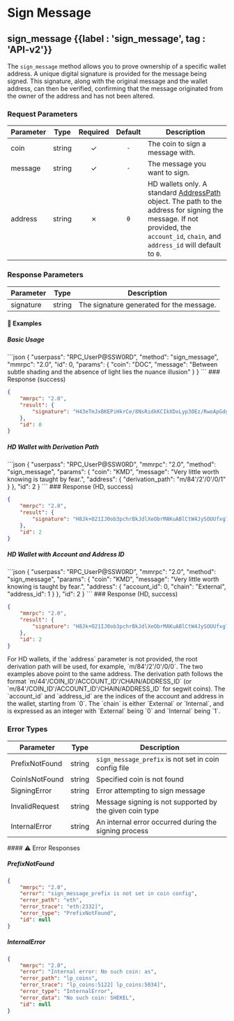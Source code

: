 
# Sign Message

## sign\_message {{label : 'sign_message', tag : 'API-v2'}}

The `sign_message` method allows you to prove ownership of a specific wallet address. A unique digital signature is provided for the message being signed. This signature, along with the original message and the wallet address, can then be verified, confirming that the message originated from the owner of the address and has not been altered.

### Request Parameters

| Parameter | Type   | Required | Default | Description                                                                                                                                                                                                                                             |
| --------- | ------ | :------: | :-----: | ------------------------------------------------------------------------------------------------------------------------------------------------------------------------------------------------------------------------------------------------------- |
| coin      | string |     ✓    |   `-`   | The coin to sign a message with.                                                                                                                                                                                                                        |
| message   | string |     ✓    |   `-`   | The message you want to sign.                                                                                                                                                                                                                           |
| address   | string |     ✗    |   `0`   | HD wallets only. A standard [AddressPath](/komodo-defi-framework/api/common_structures/wallet/#address-path) object. The path to the address for signing the message. If not provided, the `account_id`, `chain`, and `address_id` will default to `0`. |

### Response Parameters

| Parameter | Type   | Description                              |
| --------- | ------ | ---------------------------------------- |
| signature | string | The signature generated for the message. |

#### 📌 Examples

##### Basic Usage

<CodeGroup title="Sign Message" tag="POST" label="sign_message" mm2MethodDecorate="true">
  ```json
  {
    "userpass": "RPC_UserP@SSW0RD",
    "method": "sign_message",
    "mmrpc": "2.0",
    "id": 0,
    "params": {
      "coin": "DOC",
      "message": "Between subtle shading and the absence of light lies the nuance illusion"
    }
  }
  ```
</CodeGroup>

<CollapsibleSection expandedText="Hide Sign Message Response" collapsedText="Show Sign Message Response">
  ### Response (success)

  ```json
  {
      "mmrpc": "2.0",
      "result": {
          "signature": "H43eTmJxBKEPiHkrCe/8NsRidkKCIkXDxLyp30Ez/RwoApGdg89Hlvj9mTMSPGp8om5297zvdL8EVx3IdIe2swY="
      },
      "id": 0
  }
  ```
</CollapsibleSection>

##### HD Wallet with Derivation Path

<CodeGroup title="Sign Message (HD Wallet)" tag="POST" label="sign_message" mm2MethodDecorate="true">
  ```json
  {
    "userpass": "RPC_UserP@SSW0RD",
    "mmrpc": "2.0",
    "method": "sign_message",
    "params": {
      "coin": "KMD",
      "message": "Very little worth knowing is taught by fear.",
      "address": {
        "derivation_path": "m/84'/2'/0'/0/1"
      }
    },
    "id": 2
  }
  ```
</CodeGroup>

<CollapsibleSection expandedText="Hide Sign Message (HD Wallet) Response" collapsedText="Show Sign Message (HD Wallet) Response">
  ### Response (HD, success)

  ```json
  {
      "mmrpc": "2.0",
      "result": {
          "signature": "H8Jk+O21IJ0ob3pchrBkJdlXeObrMAKuABlCtW4JySOUUfxg7K8Vl/H3E4gdtwXqhbCu7vv+NYoIhq/bmjtBlkc="
      },
      "id": 2
  }
  ```
</CollapsibleSection>

##### HD Wallet with Account and Address ID

<CodeGroup title="Sign Message (HD Wallet, Account/Address ID)" tag="POST" label="sign_message" mm2MethodDecorate="true">
  ```json
  {
    "userpass": "RPC_UserP@SSW0RD",
    "mmrpc": "2.0",
    "method": "sign_message",
    "params": {
      "coin": "KMD",
      "message": "Very little worth knowing is taught by fear.",
      "address": {
        "account_id": 0,
        "chain": "External",
        "address_id": 1
      }
    },
    "id": 2
  }
  ```
</CodeGroup>

<CollapsibleSection expandedText="Hide Sign Message (HD Wallet, Account/Address ID) Response" collapsedText="Show Sign Message (HD Wallet, Account/Address ID) Response">
  ### Response (HD, success)

  ```json
  {
      "mmrpc": "2.0",
      "result": {
          "signature": "H8Jk+O21IJ0ob3pchrBkJdlXeObrMAKuABlCtW4JySOUUfxg7K8Vl/H3E4gdtwXqhbCu7vv+NYoIhq/bmjtBlkc="
      },
      "id": 2
  }
  ```
</CollapsibleSection>

<Note type="info">
  For HD wallets, if the `address` parameter is not provided, the root derivation path will be used, for example, `m/84'/2'/0'/0/0`.
  The two examples above point to the same address. The derivation path follows the format `m/44'/COIN_ID'/ACCOUNT_ID'/CHAIN/ADDRESS_ID` (or `m/84'/COIN_ID'/ACCOUNT_ID'/CHAIN/ADDRESS_ID` for segwit coins).
  The `account_id` and `address_id` are the indices of the account and address in the wallet, starting from `0`.
  The `chain` is either `External` or `Internal`, and is expressed as an integer with `External` being `0` and `Internal` being `1`.
</Note>

### Error Types

| Parameter      | Type   | Description                                             |
| -------------- | ------ | ------------------------------------------------------- |
| PrefixNotFound | string | `sign_message_prefix` is not set in coin config file    |
| CoinIsNotFound | string | Specified coin is not found                             |
| SigningError   | string | Error attempting to sign message                        |
| InvalidRequest | string | Message signing is not supported by the given coin type |
| InternalError  | string | An internal error occurred during the signing process   |

<CollapsibleSection expandedText="Hide Error Responses" collapsedText="Show Error Responses">
  #### ⚠️ Error Responses

  ##### PrefixNotFound

  ```json
  {
      "mmrpc": "2.0",
      "error": "sign_message_prefix is not set in coin config",
      "error_path": "eth",
      "error_trace": "eth:2332]",
      "error_type": "PrefixNotFound",
      "id": null
  }
  ```

  ##### InternalError

  ```json
  {
      "mmrpc": "2.0",
      "error": "Internal error: No such coin: as",
      "error_path": "lp_coins",
      "error_trace": "lp_coins:5122] lp_coins:5034]",
      "error_type": "InternalError",
      "error_data": "No such coin: SHEKEL",
      "id": null
  }
  ```
</CollapsibleSection>

